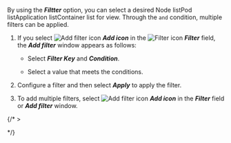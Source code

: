 By using the **_Filtter_** option, you can select a desired <InDoc pages="resource-node-list">Node list</InDoc><InDoc pages="resource-pod-list">Pod list</InDoc><InDoc pages="resource-application-list">Application list</InDoc><InDoc pages="resource-container-list">Container list</InDoc> for view. Through the `and` condition, multiple filters can be applied.

1. If you select ![Add filter icon](/img/ico-add.svg) **_Add icon_** in the ![Filter icon](/img/ico-filter.svg) **_Filter_** field, the **_Add filter_** window appears as follows:

   <ImgLang img='k8s-resource-container-list-add-filter.png' desc='Add Filter' />

   - Select **_Filter Key_** and **_Condition_**.

   - Select a value that meets the conditions.

2. Configure a filter and then select **_Apply_** to apply the filter.

3. To add multiple filters, select ![Add filter icon](/img/ico-add.svg) **_Add icon_** in the **_Filter_** field or **_Add filter_** window.

{/* >
  <InDoc pages="resource-container-list,resource-pod-list,resource-application-list,resource-node-list,">

  <ImgLang img='k8s-resource-container-list-add-filter.png' desc='Add Filter' />

  </InDoc>
*/}
